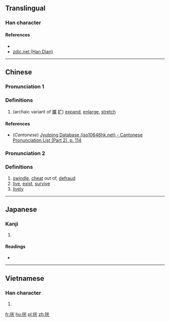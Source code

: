 ==Translingual==

===Han character===
{{Han char|rn=64|rad=手|as=06|sn=9|four=|canj=手火一山 (QFMU)|ids=⿰[[扌]][[光]]}}

====References====
* {{Han ref|kx=0429.150|dkj=12029|dj=0778.090|hdz=31868.160|uh=6304|ud=25348}}
*[http://www.zdic.net/z/1a/js/6304.htm zdic.net (Han Dian)]

----

==Chinese==
{{zh-forms}}

===Pronunciation 1===
{{zh-pron
|m=kuò
|c=kwok3,kok3
|mc=
|oc=
|ma=
|cat=v
}}

===Definitions===

# (archaic variant of [[擴]] [[扩]]) [[expand]], [[enlarge]], [[stretch]]

====References====
*(''Cantonese'') [http://www.iso10646hk.net/jp/document/download.jsp Jyutping Database (iso10646hk.net) - Cantonese Pronunciation List (Part 2), p. 114]

===Pronunciation 2===
{{zh-pron
|m=guāng
|c=
|ma=
|cat=v,adv
}}

===Definitions===

# [[swindle]], [[cheat]] out of, [[defraud]]
# [[live]], [[exist]], [[survive]]
# [[lively]]

----

==Japanese==

===Kanji===
{{ja-kanji|grade=|rs=手06}}

# {{defn|lang=ja|sort=手06}}

====Readings====
* {{ja-readings|on=[[こう]] (kō), [[かく]] (kaku)|kun=[[ひろげる]] (hirogeru)}}

----

==Vietnamese==

===Han character===
{{vi-hantu|quăng|rs=手06}}

# {{defn|lang=vi|sort=手06}}

[[fr:挄]]
[[hu:挄]]
[[pl:挄]]
[[zh:挄]]